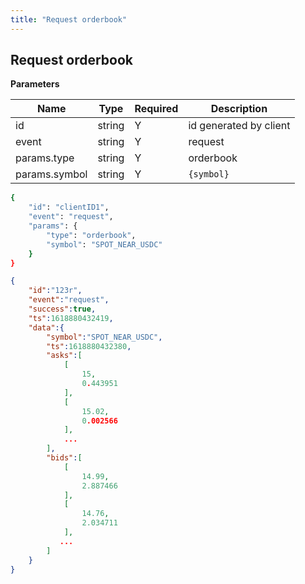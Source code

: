 ```yaml
---
title: "Request orderbook"
---
```


## Request orderbook

**Parameters**

| Name          | Type   | Required | Description            |
|---------------|--------|----------|------------------------|
| id            | string | Y        | id generated by client |
| event         | string | Y        | request                |
| params.type   | string | Y        | orderbook              |
| params.symbol | string | Y        | `{symbol}`               |

<RequestExample>

```bash
{
    "id": "clientID1",
    "event": "request",
    "params": {
        "type": "orderbook",
        "symbol": "SPOT_NEAR_USDC"
    }
}
```

</RequestExample>



<ResponseExample>

```json Response
{
    "id":"123r",
    "event":"request",
    "success":true,
    "ts":1618880432419,
    "data":{
        "symbol":"SPOT_NEAR_USDC",
        "ts":1618880432380,
        "asks":[
            [
                15,
                0.443951
            ],
            [
                15.02,
                0.002566
            ],
            ...
        ],
        "bids":[
            [
                14.99,
                2.887466
            ],
            [
                14.76,
                2.034711
            ],
           ...
        ]
    }
}
```

</ResponseExample>